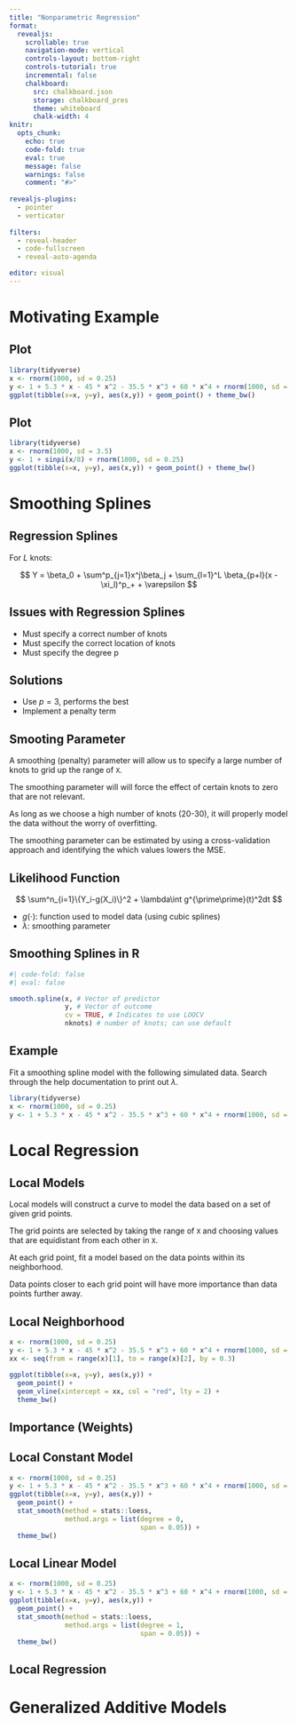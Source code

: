 ```yaml
---
title: "Nonparametric Regression"
format:
  revealjs:
    scrollable: true
    navigation-mode: vertical
    controls-layout: bottom-right
    controls-tutorial: true
    incremental: false 
    chalkboard:
      src: chalkboard.json
      storage: chalkboard_pres
      theme: whiteboard
      chalk-width: 4
knitr:
  opts_chunk: 
    echo: true
    code-fold: true
    eval: true
    message: false
    warnings: false
    comment: "#>" 
    
revealjs-plugins:
  - pointer
  - verticator
  
filters: 
  - reveal-header
  - code-fullscreen
  - reveal-auto-agenda

editor: visual
---
```


# Motivating Example

## Plot

```r
library(tidyverse)
x <- rnorm(1000, sd = 0.25)
y <- 1 + 5.3 * x - 45 * x^2 - 35.5 * x^3 + 60 * x^4 + rnorm(1000, sd = 0.5)
ggplot(tibble(x=x, y=y), aes(x,y)) + geom_point() + theme_bw()
```
## Plot


```r
library(tidyverse)
x <- rnorm(1000, sd = 3.5)
y <- 1 + sinpi(x/8) + rnorm(1000, sd = 0.25)
ggplot(tibble(x=x, y=y), aes(x,y)) + geom_point() + theme_bw()
```


# Smoothing Splines

## Regression Splines

For $L$ knots:

$$
Y = \beta_0 + \sum^p_{j=1}x^j\beta_j + \sum_{l=1}^L \beta_{p+l}(x - \xi_l)^p_+ + \varepsilon
$$

## Issues with Regression Splines

::: incremental
-   Must specify a correct number of knots
-   Must specify the correct location of knots
-   Must specify the degree p
:::

## Solutions

::: incremental
-   Use $p=3$, performs the best
-   Implement a penalty term
:::

## Smooting Parameter

A smoothing (penalty) parameter will allow us to specify a large number of knots to grid up the range of `X`.

::: fragment
The smoothing parameter will will force the effect of certain knots to zero that are not relevant.
:::

::: fragment
As long as we choose a high number of knots (20-30), it will properly model the data without the worry of overfitting.
:::

::: fragment
The smoothing parameter can be estimated by using a cross-validation approach and identifying the which values lowers the MSE.
:::

## Likelihood Function

$$
\sum^n_{i=1}\{Y_i-g(X_i)\}^2 + \lambda\int g^{\prime\prime}(t)^2dt
$$

-   $g(\cdot)$: function used to model data (using cubic splines)
-   $\lambda$: smoothing parameter

## Smoothing Splines in R

```r
#| code-fold: false
#| eval: false

smooth.spline(x, # Vector of predictor
              y, # Vector of outcome
              cv = TRUE, # Indicates to use LOOCV
              nknots) # number of knots; can use default
```

## Example

Fit a smoothing spline model with the following simulated data. Search through the help documentation to print out $\lambda$.

```r
library(tidyverse)
x <- rnorm(1000, sd = 0.25)
y <- 1 + 5.3 * x - 45 * x^2 - 35.5 * x^3 + 60 * x^4 + rnorm(1000, sd = 0.5)
```
# Local Regression



## Local Models

Local models will construct a curve to model the data based on a set of given grid points.

::: fragment
The grid points are selected by taking the range of `X` and choosing values that are equidistant from each other in `X`.
:::

::: fragment
At each grid point, fit a model based on the data points within its neighborhood.
:::

::: fragment
Data points closer to each grid point will have more importance than data points further away.
:::

## Local Neighborhood

```r
x <- rnorm(1000, sd = 0.25)
y <- 1 + 5.3 * x - 45 * x^2 - 35.5 * x^3 + 60 * x^4 + rnorm(1000, sd = 0.5)
xx <- seq(from = range(x)[1], to = range(x)[2], by = 0.3)

ggplot(tibble(x=x, y=y), aes(x,y)) + 
  geom_point() +
  geom_vline(xintercept = xx, col = "red", lty = 2) +
  theme_bw()
```


## Importance (Weights)


## Local Constant Model

```r
x <- rnorm(1000, sd = 0.25)
y <- 1 + 5.3 * x - 45 * x^2 - 35.5 * x^3 + 60 * x^4 + rnorm(1000, sd = 0.5)
ggplot(tibble(x=x, y=y), aes(x,y)) + 
  geom_point() +
  stat_smooth(method = stats::loess, 
              method.args = list(degree = 0,
                                 span = 0.05)) +
  theme_bw()
```

## Local Linear Model

```r
x <- rnorm(1000, sd = 0.25)
y <- 1 + 5.3 * x - 45 * x^2 - 35.5 * x^3 + 60 * x^4 + rnorm(1000, sd = 0.5)
ggplot(tibble(x=x, y=y), aes(x,y)) + 
  geom_point() +
  stat_smooth(method = stats::loess, 
              method.args = list(degree = 1,
                                 span = 0.05)) +
  theme_bw()
```

## Local Regression

# Generalized Additive Models

